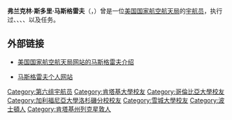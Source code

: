 {{宇航员信息框
| 姓名                  = 弗兰克林·斯多里·马斯格雷夫
| 照片                  = StoryMusgrave.jpg
| 标题                  = 美国国家航空航天局宇航员
| 国籍                  = {{flagicon|USA}} [[美国|美国]]
| 状态                  = 已退役
| 出生日期          = 1935年8月19日
| 出生地点          = {{flagicon|USA}} [[马萨诸塞州|马萨诸塞州]]，[[波士顿|波士顿]]
| 之前职业          = [[医生|医生]]
| 选择                  = [[第六组宇航员|第六组宇航员]]
| 太空时间          = 53天9小时55分钟
| 任务                  = {{lang|en|[[STS-6|STS-6]]}}、{{lang|en|[[STS-51-F|STS-51-F]]}}、{{lang|en|[[STS-33|STS-33]]}}、<br />{{lang|en|[[STS-44|STS-44]]}}、{{lang|en|[[STS-61|STS-61]]}}、{{lang|en|[[STS-80|STS-80]]}}
| 任务徽章          = [[File:Sts-6-patch.png|30px]] [[File:Sts-51-f-patch.png|30px]] [[File:Sts-33-patch.png|30px]] [[File:Sts-44-patch.png|30px]] [[File:Sts-61-patch.png|30px]] [[File:Sts-80-patch.png|30px]]
|}}

'''弗兰克林·斯多里·马斯格雷夫'''（{{lang|en|'''Franklin Story Musgrave'''}}，{{bd|1935年|8月19日|catIdx=Musgrave}}）曾是一位[[美国国家航空航天局|美国国家航空航天局]]的[[宇航员|宇航员]]，执行过{{lang|en|[[STS-6|STS-6]]}}、{{lang|en|[[STS-51-F|STS-51-F]]}}、{{lang|en|[[STS-33|STS-33]]}}、{{lang|en|[[STS-44|STS-44]]}}、{{lang|en|[[STS-61|STS-61]]}}以及{{lang|en|[[STS-80|STS-80]]}}任务。

==外部链接==
*{{En icon}}[http://www.jsc.nasa.gov/Bios/htmlbios/musgrave.html 美国国家航空航天局网站的马斯格雷夫介绍] {{Wayback|url=http://www.jsc.nasa.gov/Bios/htmlbios/musgrave.html |date=20190102114117 }}
*{{En icon}}[https://web.archive.org/web/20070609170946/http://www.spacestory.com/intro.htm 马斯格雷夫个人网站]

{{第六组宇航员}}
{{Authority control}}
{{宇航员小作品}}
{{DEFAULTSORT:Musgrave, Story}}
[[Category:第六组宇航员|Category:第六组宇航员]]
[[Category:肯塔基大學校友|Category:肯塔基大學校友]]
[[Category:哥倫比亞大學校友|Category:哥倫比亞大學校友]]
[[Category:加利福尼亞大學洛杉磯分校校友|Category:加利福尼亞大學洛杉磯分校校友]]
[[Category:雪城大學校友|Category:雪城大學校友]]
[[Category:波士頓人|Category:波士頓人]]
[[Category:肯塔基州列克星敦人|Category:肯塔基州列克星敦人]]